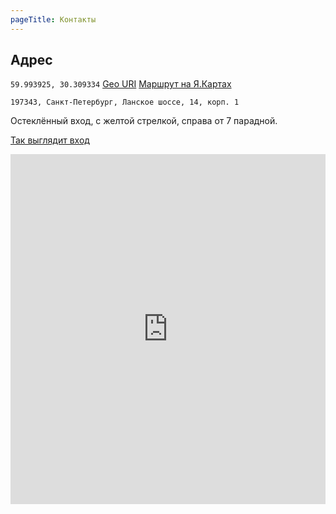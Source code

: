 ```yaml
---
pageTitle: Контакты
---
```





<div>
	<ContactLink
		src={emailIcon}
		title='Почта'
		name='info@0x08.in'
		href='mailto:info@0x08.in'
	/>
	<ContactLink
		src={phoneIcon}
		title='Телефон'
		name='+7-(812)-507-92-41'
		href='tel:+78125079241'
	/>
	<ContactLink
		src={botIcon}
		name='@b4cksp4ce_bot'
		title='Telegram-бот'
		href='tg://resolve/?domain=b4cksp4ce_bot'
	/>
</div>
<div>
	<ContactLink
		src={githubIcon}
		name='@b4ck5p4c3'
		title='GitHub'
		href='https://github.com/b4ck5p4c3'
	/>
</div>
<div>
	<ContactLink
		src={liveIcon}
		name='@b4cksp4ce_l1ve'
		title='Блог'
		href='tg://resolve/?domain=b4cksp4ce_l1ve'
	/>
	<ContactLink
		src={telegramIcon}
		name='@b4cksp4ce_chat'
		title='Чат'
		href='tg://resolve/?domain=b4cksp4ce_chat'
	/>
	<ContactLink
		src={announcementsIcon}
		name='@b4ck5p4c3'
		title='Анонсы'
		href='tg://resolve/?domain=b4ck5p4c3'
	/>
</div>
<div>
	<ContactLink
		src={vkIcon}
		name='@b4cksp4ce'
		title='VK'
		href='https://vk.com/b4cksp4ce'
	/>
	<ContactLink
		src={twitterIcon}
		name='@b4cksp4ce'
		title='Twitter'
		href='https://twitter.com/b4cksp4ce'
	/>
	<ContactLink
		src={matrixIcon}
		name='#b4ck5p4c3'
		title='Matrix-чат'
		href='https://matrix.to/#/#b4ck5p4c3:matrix.org'
	/>
</div>

## Адрес

`59.993925, 30.309334` <a href='geo:59.993925,30.309334' target='blank'>Geo URI</a> <a href='https://yandex.ru/maps/2/saint-petersburg/?ll=30.309334%2C59.993925&mode=routes&rtext=~59.993925%2C30.309334&rtt=auto&ruri=~ymapsbm1%3A%2F%2Forg%3Foid%3D29206101690&z=14' target='blank'>Маршрут на Я.Картах</a>

`197343, Санкт-Петербург, Ланское шоссе, 14, корп. 1`

Остеклённый вход, с желтой стрелкой, справа от 7 парадной.

<a href='http://0x08.in/img/map.jpg' target='blank'>Так выглядит вход</a>

<iframe src="https://yandex.ru/map-widget/v1/?z=12&ol=biz&oid=29206101690" width="100%" height="560" frameborder="0"></iframe>
